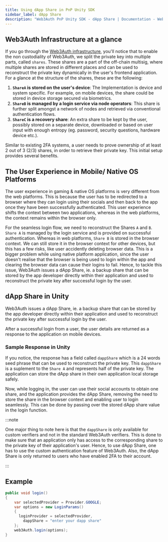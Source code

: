 ```yaml
---
title: Using dApp Share in PnP Unity SDK
sidebar_label: dApp Share
description: "Web3Auth PnP Unity SDK - dApp Share | Documentation - Web3Auth"
---
```



## Web3Auth Infrastructure at a glance

If you go through the [Web3Auth infrastructure](/infrastructure/), you'll notice that to enable the
non custodiality of Web3Auth, we split the private key into multiple parts, called `shares`. These
shares are a part of the off-chain multisig, where multiple shares are stored in different places
and can be used to reconstruct the private key dynamically in the user's frontend application. For a
glance at the structure of the shares, these are the following:

1. **`ShareA` is stored on the user's device**: The Implementation is device and system specific.
   For example, on mobile devices, the share could be stored in device storage secured via
   biometrics.
2. **`ShareB` is managed by a login service via node operators**: This share is further split
   amongst a network of nodes and retrieved via conventional authentication flows.
3. **`ShareC` is a recovery share**: An extra share to be kept by the user, possibly stored on a
   separate device, downloaded or based on user input with enough entropy (eg. password, security
   questions, hardware device etc.).

Similar to existing 2FA systems, a user needs to prove ownership of at least 2 out of 3 (2/3)
shares, in order to retrieve their private key. This initial setup provides several benefits.

## The User Experience in Mobile/ Native OS Platforms

The user experience in gaming & native OS platforms is very different from the web platforms. This
is because the user has to be redirected to a browser where they can login using their socials and
then back to the app once they have been successfully authenticated. This user experience shifts the
context between two applications, whereas in the web platforms, the context remains within the
browser only.

For the seamless login flow, we need to reconstruct the Shares `A` and `B`. `Share A` is managed by
the login service and is provided on successful authentication. Whereas in web platforms, `Share B`
is stored in the browser context. We can still store it in the browser context for other devices,
but this has a few risks, like user accidently deleting browser data. This is a bigger problem while
using native platform application, since the user doesn't realise that the browser is being used to
login within the app and clearing the browser data can cause their logins to fail. Hence, to tackle
this issue, Web3Auth issues a dApp Share, ie. a backup share that can be stored by the app developer
directly within their application and used to reconstruct the private key after successful login by
the user.

## dApp Share in Unity

Web3Auth issues a dApp Share, ie. a backup share that can be stored by the app developer directly
within their application and used to reconstruct the private key after successful login by the user.

After a successful login from a user, the user details are returned as a response to the application
on mobile devices.

### Sample Response in Unity

<UnityResponse />

If you notice, the response has a field called `dappShare` which is a 24 words seed phrase that can
be used to reconstruct the private key. This `dappShare` is a suplement to the `Share A` and
represents half of the private key. The application can store the dApp share in their own
application local storage safely.

Now, while logging in, the user can use their social accounts to obtain one share, and the
application provides the dApp Share, removing the need to store the share in the browser context and
enabling user to login seamlessly. This can be done by passing over the stored dApp share value in
the login function.

:::note

One major thing to note here is that the `dappShare` is only available for custom verifiers and not
in the standard Web3Auth verifiers. This is done to make sure that an application only has access to
the corresponding share to the private key of their application's user. Hence, to use dApp Share,
one has to use the custom authentication feature of Web3Auth. Also, the dApp Share is only returned
to users who have enabled 2FA to their account.

:::

## Example

```cs
public void login()
{
    var selectedProvider = Provider.GOOGLE;
    var options = new LoginParams()
    {
      loginProvider = selectedProvider,
		dappShare = "enter your dapp share"
    };
    web3Auth.login(options);
}
```
